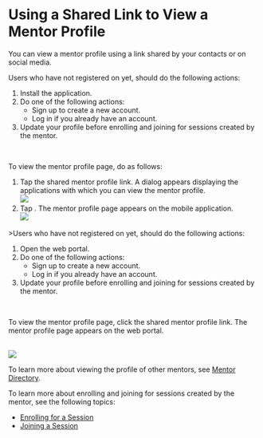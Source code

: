
# Using a Shared Link to View a Mentor Profile

You can view a mentor profile using a link shared by your contacts or on social media.

<Tabs>
<TabItem value="mentored mobile application" label="Mobile App" default>
<Admonition type="tip">    
<p>Users who have not registered on <PartialExample mentored /> yet, should do the following actions:</p>
<ol>
<li>Install the application.</li>
<li>Do one of the following actions:
    <ul>
    <li>Sign up to create a new account.</li>
    <li>Log in if you already have an account.</li>
    </ul>
</li>
<li>Update your profile before enrolling and joining for sessions created by the mentor.</li>
</ol>
</Admonition> 
<br />
<p>To view the mentor profile page, do as follows:</p>
<ol>
<li>Tap the shared mentor profile link. A dialog appears displaying the applications with which you can view the mentor profile. 
<br />
   <img src={OpenWithOptions} />
</li>
<li>Tap <b><PartialExample mentored /></b>. The mentor profile page appears on the mobile application.
<br />
    <img src={MentorProfilePage} />
</li>  
</ol>
</TabItem>
<TabItem value="mentored portal" label="Web Portal">
<Admonition type="tip"> 
<p>>Users who have not registered on <PartialExample mentored /> yet, should do the following actions:</p>
<ol>
<li>Open the web portal.</li>
<li>Do one of the following actions:
    <ul>
    <li>Sign up to create a new account.</li>
    <li>Log in if you already have an account.</li>
    </ul>
</li>
<li>Update your profile before enrolling and joining for sessions created by the mentor.</li>
</ol>
</Admonition> 
<br />
<p>To view the mentor profile page, click the shared mentor profile link. The mentor profile page appears on the web portal.</p>
<br />
<img src={PortalMentorProfilePage} />
</TabItem>
</Tabs>

<Admonition type="info">    
<p>To learn more about viewing the profile of other mentors, see <a href="mentor-directory">Mentor Directory</a>.</p>
<p>To learn more about enrolling and joining for sessions created by the mentor, see the following topics:</p>
    <ul>
    <li><a href="enrolling-for-a-session">Enrolling for a Session</a></li>
    <li><a href="joining-a-session">Joining a Session</a></li>
    </ul>
</Admonition>